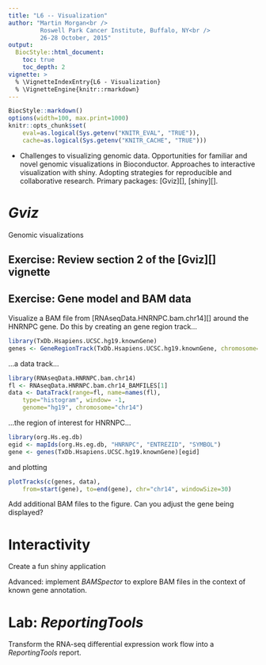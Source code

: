```yaml
---
title: "L6 -- Visualization"
author: "Martin Morgan<br />
         Roswell Park Cancer Institute, Buffalo, NY<br />
         26-28 October, 2015"
output:
  BiocStyle::html_document:
    toc: true
    toc_depth: 2
vignette: >
  % \VignetteIndexEntry{L6 - Visualization}
  % \VignetteEngine{knitr::rmarkdown}
---
```


```r
BiocStyle::markdown()
options(width=100, max.print=1000)
knitr::opts_chunk$set(
    eval=as.logical(Sys.getenv("KNITR_EVAL", "TRUE")),
    cache=as.logical(Sys.getenv("KNITR_CACHE", "TRUE")))
```

- Challenges to visualizing genomic data. Opportunities for familiar
  and novel genomic visualizations in Bioconductor. Approaches to
  interactive visualization with shiny. Adopting strategies for
  reproducible and collaborative research. Primary packages: [Gviz][],
  [shiny][].

# _Gviz_

Genomic visualizations

## Exercise: Review section 2 of the [Gviz][] vignette

## Exercise: Gene model and BAM data

Visualize a BAM file from [RNAseqData.HNRNPC.bam.chr14][] around the
HNRNPC gene. Do this by creating an gene region track...

```r
library(TxDb.Hsapiens.UCSC.hg19.knownGene)
genes <- GeneRegionTrack(TxDb.Hsapiens.UCSC.hg19.knownGene, chromosome="chr14")
```
   
...a data track...

```r
library(RNAseqData.HNRNPC.bam.chr14)
fl <- RNAseqData.HNRNPC.bam.chr14_BAMFILES[1]
data <- DataTrack(range=fl, name=names(fl),
    type="histogram", window= -1,
    genome="hg19", chromosome="chr14")
```
 
...the region of interest for HNRNPC...

```r
library(org.Hs.eg.db)
egid <- mapIds(org.Hs.eg.db, "HNRNPC", "ENTREZID", "SYMBOL")
gene <- genes(TxDb.Hsapiens.UCSC.hg19.knownGene)[egid]
```

and plotting
 
```r
plotTracks(c(genes, data),
    from=start(gene), to=end(gene), chr="chr14", windowSize=30)
```

Add additional BAM files to the figure. Can you adjust the gene being
displayed?

# Interactivity

Create a fun shiny application

Advanced: implement _BAMSpector_ to explore BAM files in the context
of known gene annotation.

# Lab: _ReportingTools_

Transform the RNA-seq differential expression work flow into a
_ReportingTools_ report.
